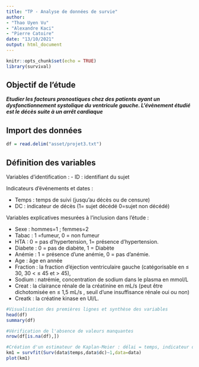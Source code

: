 ```yaml
---
title: "TP - Analyse de données de survie"
author: 
- "Thao Uyen Vu"
- "Alexandre Kaci"
- "Pierre Catoire"
date: "13/10/2021"
output: html_document
---
```


```r
knitr::opts_chunk$set(echo = TRUE)
library(survival)
```

## Objectif de l'étude

***Etudier les facteurs pronostiques chez des patients ayant un dysfonctionnement systolique du ventricule gauche. L'évènement étudié est le décès suite à un arrêt cardiaque***

## Import des données

```r
df = read.delim("asset/projet3.txt")
```

## Définition des variables

Variables d'identification :
- ID : identifiant du sujet

Indicateurs d'événements et dates :

- Temps : temps de suivi (jusqu’au décès ou de censure) 
- DC : indicateur de décès (1= sujet décédé 0=sujet non décédé) 

Variables explicatives mesurées à l'inclusion dans l'étude :

- Sexe : hommes=1 ; femmes=2
- Tabac : 1 =fumeur, 0 = non fumeur
- HTA : 0 = pas d’hypertension, 1= présence d’hypertension. 
- Diabete : 0 =  pas de diabète, 1  = Diabète
- Anémie : 1 = présence d’une anémie, 0 = pas d’anémie.
- Age : âge en année
- Fraction : la fraction d'éjection ventriculaire gauche (catégorisable en  ≤ 30, 30 < ≤ 45 et > 45),
- Sodium : natrémie, concentration de sodium dans le plasma en mmol/L
- Creat : la clairance rénale de la créatinine en mL/s (peut être dichotomisée en ≤ 1,5 mL/s , seuil d’une insuffisance rénale oui ou non)
- Creatk : la créatine kinase en UI/L.
  
```r
#Visualisation des premières lignes et synthèse des variables
head(df)
summary(df)

#Vérification de l'absence de valeurs manquantes
nrow(df[is.na(df),])
```

```r
#Création d'un estimateur de Kaplan-Meier : délai = temps, indicateur d'événement = décès
km1 = survfit(Surv(data$temps,data$dc)~1,data=data)
plot(km1)
```
